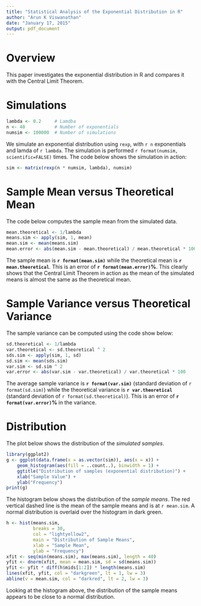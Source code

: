 ```yaml
---
title: "Statistical Analysis of the Exponential Distribution in R"
author: "Arun K Viswanathan"
date: "January 17, 2015"
output: pdf_document
---
```


# Overview

This paper investigates the exponential distribution in R and compares it with 
the Central Limit Theorem.  

# Simulations

```r
lambda <- 0.2     # Lamdba
n <- 40           # Number of exponentials
numsim <- 100000  # Number of simulations
```

We simulate an exponential distribution using `rexp`, with `r n` exponentials 
and lamda of `r lambda`. The simulation is performed 
`r format(numsim, scientific=FALSE)` times.  The code below shows the 
simulation in action:

```r
sim <- matrix(rexp(n * numsim, lambda), numsim) 
```

# Sample Mean versus Theoretical Mean

The code below computes the sample mean from the simulated data.

```r
mean.theoretical <- 1/lambda
means.sim <- apply(sim, 1, mean)
mean.sim <- mean(means.sim)
mean.error <- abs(mean.sim - mean.theoretical) / mean.theoretical * 100
```

The sample mean is **`r format(mean.sim)`** while the theoretical mean is 
**`r mean.theoretical`**. This is an error of **`r format(mean.error)`%**. This
clearly shows that the Central Limit Theorem in action as the mean of the
simulated means is almost the same as the theoretical mean.

# Sample Variance versus Theoretical Variance

The sample variance can be computed using the code show below:

```r
sd.theoretical <- 1/lambda
var.theoretical <- sd.theoretical ^ 2
sds.sim <- apply(sim, 1, sd)
sd.sim <- mean(sds.sim)
var.sim <- sd.sim ^ 2
var.error <- abs(var.sim - var.theoretical) / var.theoretical * 100
```

The average sample variance is **`r format(var.sim)`** (standard deviation of 
`r format(sd.sim)`) while the theoretical variance is 
**`r var.theoretical`** (standard deviation of `r format(sd.theoretical)`). 
This is an error of **`r format(var.error)`%** in the variance.

# Distribution

The plot below shows the distribution of the _simulated samples_.

```r
library(ggplot2)
g <- ggplot(data.frame(x = as.vector(sim)), aes(x = x)) +
    geom_histogram(aes(fill = ..count..), binwidth = 1) +
    ggtitle("Distribution of samples (exponential distribution)") +
    xlab("Sample Value") +
    ylab("Frequency") 
print(g)
````

The histogram below shows the distribution of the _sample means_. The red 
vertical dashed line is the mean of the sample means and is at `r mean.sim`. A
normal distribution is overlaid over the histogram in dark green.

```r
h <- hist(means.sim, 
          breaks = 30, 
          col = "lightyellow2",
          main = "Distribution of Sample Means",
          xlab = "Sample Mean",
          ylab = "Frequency") 
xfit <- seq(min(means.sim), max(means.sim), length = 40) 
yfit <- dnorm(xfit, mean = mean.sim, sd = sd(means.sim)) 
yfit <- yfit * diff(h$mids[1:2]) * length(means.sim) 
lines(xfit, yfit, col = "darkgreen", lt = 1, lw = 3)
abline(v = mean.sim, col = "darkred", lt = 2, lw = 3)
```

Looking at the histogram above, the distribution of the sample means appears
to be close to a normal distribution.

